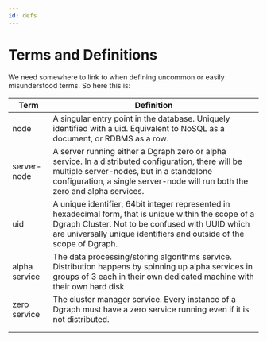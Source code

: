 ```yaml
---
id: defs
---
```


# Terms and Definitions

We need somewhere to link to when defining uncommon or easily misunderstood
terms. So here this is:

<table>
  <thead>
    <tr>
      <th>Term</th>
      <th>Definition</th>
    </tr>
  </thead>
  <tbody>
    <tr>
      <td>node</td>
      <td>
        A singular entry point in the database. Uniquely identified with a uid.
        Equivalent to NoSQL as a document, or RDBMS as a row.
      </td>
    </tr>
    <tr>
      <td>server-node</td>
      <td>
        A server running either a Dgraph zero or alpha service. In a distributed
        configuration, there will be multiple server-nodes, but in a standalone
        configuration, a single server-node will run both the zero and alpha
        services.
      </td>
    </tr>
    <tr>
      <td>uid</td>
      <td>
        A unique identifier, 64bit integer represented in hexadecimal form, that
        is unique within the scope of a Dgraph Cluster. Not to be confused with
        UUID which are universally unique identifiers and outside of the scope
        of Dgraph.
      </td>
    </tr>
    <tr>
      <td>alpha service</td>
      <td>
        The data processing/storing algorithms service. Distribution happens by
        spinning up alpha services in groups of 3 each in their own dedicated
        machine with their own hard disk
      </td>
    </tr>
    <tr>
      <td>zero service</td>
      <td>
        The cluster manager service. Every instance of a Dgraph must have a zero
        service running even if it is not distributed.
      </td>
    </tr>
    <tr>
      <td></td>
      <td></td>
    </tr>
    <tr>
      <td></td>
      <td></td>
    </tr>
  </tbody>
</table>

